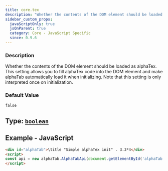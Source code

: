 ```yaml
---
title: core.tex
description: "Whether the contents of the DOM element should be loaded as alphaTex."
sidebar_custom_props:
  javaScriptOnly: true
  jsOnParent: true
  category: Core - JavaScript Specific
  since: 0.9.6
---
```




<SettingsHeader />



### Description
Whether the contents of the DOM element should be loaded as alphaTex. This setting allows you to fill alphaTex code into the DOM element and make alphaTab automatically
load it when initializing. Note that this setting is only interpreted once on initialization.


### Default Value

`false`

## Type: [`boolean`](https://mdn.io/boolean)


## Example - JavaScript

```html
<div id="alphaTab">\title "Simple alphaTex init" . 3.3*4</div>
<script>
const api = new alphaTab.AlphaTabApi(document.getElementById('alphaTab'), { core: { tex: true }});
</script>
```

